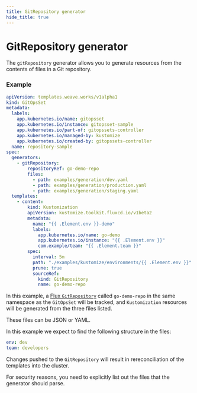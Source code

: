 ```yaml
---
title: GitRepository generator
hide_title: true
---
```



# GitRepository generator <TierLabel tiers="enterprise" />

The `gitRepository` generator allows you to generate resources from the contents of files in a Git repository.

### Example

```yaml
apiVersion: templates.weave.works/v1alpha1
kind: GitOpsSet
metadata:
  labels:
    app.kubernetes.io/name: gitopsset
    app.kubernetes.io/instance: gitopsset-sample
    app.kubernetes.io/part-of: gitopssets-controller
    app.kubernetes.io/managed-by: kustomize
    app.kubernetes.io/created-by: gitopssets-controller
  name: repository-sample
spec:
  generators:
    - gitRepository:
        repositoryRef: go-demo-repo
        files:
          - path: examples/generation/dev.yaml
          - path: examples/generation/production.yaml
          - path: examples/generation/staging.yaml
  templates:
    - content:
        kind: Kustomization
        apiVersion: kustomize.toolkit.fluxcd.io/v1beta2
        metadata:
          name: "{{ .Element.env }}-demo"
          labels:
            app.kubernetes.io/name: go-demo
            app.kubernetes.io/instance: "{{ .Element.env }}"
            com.example/team: "{{ .Element.team }}"
        spec:
          interval: 5m
          path: "./examples/kustomize/environments/{{ .Element.env }}"
          prune: true
          sourceRef:
            kind: GitRepository
            name: go-demo-repo

```

In this example, a [Flux `GitRepository`](https://fluxcd.io/flux/components/source/gitrepositories/) called `go-demo-repo` in the same namespace as the `GitOpsSet` will be tracked, and `Kustomization` resources will be generated from the three files listed.

These files can be JSON or YAML.

In this example we expect to find the following structure in the files:

```yaml title=examples/generation/dev.yaml
env: dev
team: developers
```

Changes pushed to the `GitRepository` will result in rereconciliation of the templates into the cluster.

For security reasons, you need to explicitly list out the files that the generator should parse.


<RBACWarning />
